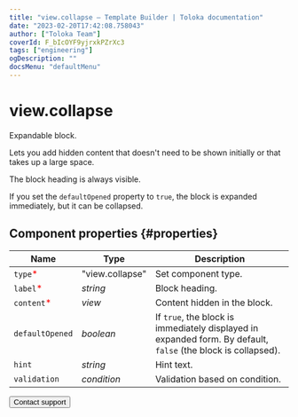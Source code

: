 ```yaml
---
title: "view.collapse — Template Builder | Toloka documentation"
date: "2023-02-20T17:42:08.758043"
author: ["Toloka Team"]
coverId: F_bIcOYF9yjrxkPZrXc3
tags: ["engineering"]
ogDescription: ""
docsMenu: "defaultMenu"
---
```



# view.collapse

Expandable block.

Lets you add hidden content that doesn't need to be shown initially or that takes up a large space.

The block heading is always visible.

If you set the `defaultOpened` property to `true`, the block is expanded immediately, but it can be collapsed.

## Component properties {#properties}

**Name** | **Type** | **Description**
----- | ----- | -----
`type`<span style="color: red">\*</span> | "view.collapse" | Set component type.
`label`<span style="color: red">\*</span> | _string_ | Block heading.
`content`<span style="color: red">\*</span> | _view_ | Content hidden in the block.
`defaultOpened` | _boolean_ | If `true`, the block is immediately displayed in expanded form. By default, `false` (the block is collapsed).
`hint` | _string_ | Hint text.
`validation` | _condition_ | Validation based on condition.

<Button themeColor="light" view="default" size="l" type="link" url="/docs/guide/troubleshooting/support?form-source=template-builder-reference-view-collapse">Contact support</Button>